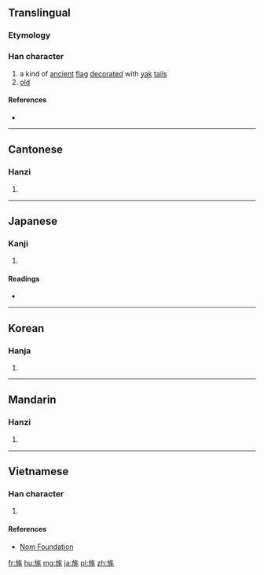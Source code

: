 ==Translingual==

===Etymology===
{{Han compound|㫃|毛|c1=s|c2=p|ls=psc}}

===Han character===
{{Han char|rn=70|rad=方|as=06|sn=10|four=0821<sub>4</sub>|canj=卜尸人竹山 (YSOHU)|ids=⿸⿰[[方]][[𠂉]][[毛]]}}

# a kind of [[ancient]] [[flag]] [[decorate]]d with [[yak]] [[tail]]s
# [[old]]

====References====
* {{Han ref|kx=0482.180|dkj=13642|dj=0844.120|hdz=32177.060|uh=65C4|ud=26052|bh=D1D1|bd=53713}}

----

==Cantonese==

===Hanzi===
{{yue-hanzi|jyut=[[mou4]], [[mou6]]|y=mou4, mou6}}

# {{defn|lang=yue|sort=方06}}

----

==Japanese==

===Kanji===
{{ja-kanji|grade=|rs=方06}}

# {{defn|lang=ja|sort=方06}}

====Readings====
* {{ja-readings|on=[[ぼう]] (bō), [[もう]] (mō)|kun=[[はたかざり]] (hatakazari), [[おいぼれ]] (oibore)}}

----

==Korean==

===Hanja===
{{ko-hanja|hangeul=모|eumhun=|rv=mo|mr=mo|y=mo}}

# {{defn|lang=ko|sort=方06}}

----

==Mandarin==

===Hanzi===
{{cmn-hanzi|pin=[[máo]] ([[mao2]])|wg=mao<sup>2</sup>}}

# {{defn|lang=cmn|sort=方06}}

----

==Vietnamese==

===Han character===
{{vi-readings|rs=方06| hanviet = mao}}

# {{defn|lang=vi|sort=方06}}

====References====
*[http://nomfoundation.org/common/nom_details.php?codepoint=65c4 Nom Foundation]

[[fr:旄]]
[[hu:旄]]
[[mg:旄]]
[[ja:旄]]
[[pl:旄]]
[[zh:旄]]